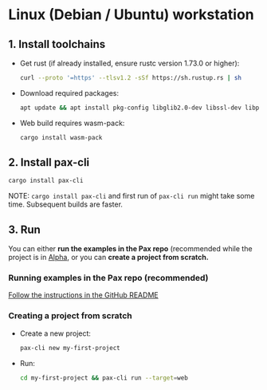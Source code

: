 # Linux (Debian / Ubuntu) workstation

## 1. Install toolchains

- Get rust (if already installed, ensure rustc version 1.73.0 or higher):

  ```bash copy
  curl --proto '=https' --tlsv1.2 -sSf https://sh.rustup.rs | sh
  ```

- Download required packages:

  ```bash copy
  apt update && apt install pkg-config libglib2.0-dev libssl-dev libpango1.0-dev
  ```

- Web build requires wasm-pack: 

  ```bash copy
  cargo install wasm-pack
  ```

## 2. Install pax-cli

  ```bash copy
  cargo install pax-cli
  ```

  NOTE: `cargo install pax-cli` and first run of `pax-cli run` might take some time.  Subsequent builds are faster.

## 3. Run

You can either **run the examples in the Pax repo** (recommended while the project is in [Alpha](https://github.com/paxengine/pax?tab=readme-ov-file#status), or you can **create a project from scratch.**

### Running examples in the Pax repo (recommended)
[Follow the instructions in the GitHub README](https://github.com/paxengine/pax?tab=readme-ov-file#examples)

### Creating a project from scratch

- Create a new project:

  ```bash copy
  pax-cli new my-first-project
  ```

- Run: 

  ```bash copy
  cd my-first-project && pax-cli run --target=web
  ```



